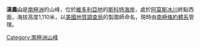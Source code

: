 {{coord|77|50|S|163|39|E|source:GNIS|display=title}}

'''漢農山'''是[[南極洲|南極洲]]的山峰，位於[[維多利亞地|維多利亞地]]的[[斯科特海岸|斯科特海岸]]，處於[[阿莫斯冰川|阿莫斯冰川]]終點西面，海拔高度1,110米，以[[美國地質調查局|美國地質調查局]]的製圖師命名，現時由[[南極條約體系|南極條約體系]]管理。

{{DEFAULTSORT:Hannon Hill}}
[[Category:南極洲山峰|Category:南極洲山峰]]


{{ScottCoast-geo-stub}}
